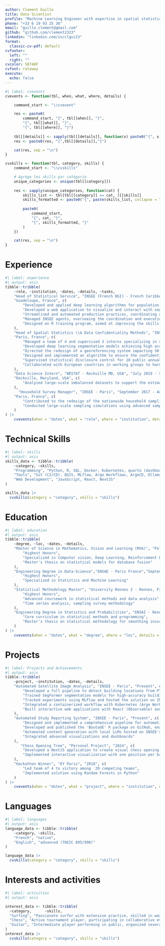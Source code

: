 ```yaml
---
author: Clement Guillo
title: Data Scientist
profile: "Machine Learning Engineer with expertise in spatial statistics, Deep Learning for satellite imagery, and workflow automation. Looking for an AI/ML position in California"
phone: "+33 6 19 93 25 36"
email: "guillo.clement@gmail.com"
github: "github.com/clement2323"
linkedin: "linkedin.com/in/clgui23"
format:
  classic-cv-pdf: default
cvfooter:
  left: ""
  right: ""
cvcolor: 58748F
cvfont: raleway
execute:
  echo: false
---
```


```r

#| label: cvevents
cvevents <- function(tbl, when, what, where, details) {

    command_start <- "\\cvevent"

    res <- paste0(
        command_start, "{", tbl[[when]], "}", 
        "{", tbl[[what]], "}",
        "{", tbl[[where]], "}")
    
    tbl[[details]] <- sapply(tbl[[details]], function(x) paste0("{", x, "}", collapse = ","))
    res <- paste0(res, "{",tbl[[details]],"}")

    cat(res, sep = "\n")
}

cvskills <- function(tbl, category, skills) {
    command_start <- "\\cvskills"

    # Agrège les skills par catégorie
    unique_categories <- unique(tbl[[category]])
    
    res <- sapply(unique_categories, function(cat) {
        skills_list <- tbl[tbl[[category]] == cat, ][[skills]]
        skills_formatted <- paste0("{", paste(skills_list, collapse = "},{"), "}")
        
        paste0(
            command_start,
            "{", cat, "}",
            "{", skills_formatted, "}"
        )
    })

    cat(res, sep = "\n")
}
```

# Experience

```r
#| label: experience
#| output: asis
tibble::tribble(
    ~role, ~institution, ~dates, ~details, ~tasks,
    "Head of Statistical Service", "INSEE (French NSI) - French Caribbean (Guadeloupe, Martinique, Guiana)", "September 2023 - Present",
    "Guadeloupe, France", c(
        "Developed and applied deep learning algorithms for population census by processing thousands of satellite images of overseas territories (including Réunion and Mayotte)",
        "Developed a web application to visualize and interact with segmentation model results to support population census estimates",
        "Streamlined and automated production practices, coordinating all local teams",
        "Managed INSEE agents, overseeing the coordination and execution of on-the-ground survey operations",
        "Designed an R training program, aimed at improving the skills of 20 agents"
    ),
    "Head of Spatial Statistics \\& Data Confidentiality Methods", "INSEE - Paris", "September 2020 - August 2023",
    "Paris, France", c(
        "Managed a team of 4 and supervised 3 interns specializing in satellite images analysis",
        "Developed deep learning segmentation models achieving high accuracy in satellite image segmentation for land cover detection",
        "Directed the redesign of a georeferencing system impacting 30 million address records",
        "Designed and implemented an algorithm to ensure the confidentiality of gridded data across France, addressing differentiation attacks and enabling large-scale data dissemination",
        "Supervised statistical disclosure control for 10 public annual INSEE surveys",
        "Collaborated with European countries in working groups to harmonize methodologies for spatial analysis and statistical disclosure control at the European level"
    ),
    "Data Science Intern", "WESTAT - Rockville MD, USA", "July 2019 - September 2019",
    "Rockville, Maryland, USA", c(
        "Analyzed large-scale imbalanced datasets to support the estimation of rare fish catch occurrences."
    ),
      "Household Survey Manager", "INSEE - Paris", "September 2017 - August 2018",
    "Paris, France", c(
        "Contributed to the redesign of the nationwide household sampling framework for INSEE surveys.",
        "Conducted large-scale sampling simulations using advanced sampling methods impacting the work of nearly 700 field interviewers"
    )
) |>
    cvevents(when = "dates", what = "role", where = "institution", details = "tasks")

```

# Technical Skills
```r
#| label: skills
#| output: asis
skills_data <- tibble::tribble(
    ~category, ~skills,
    "Programming", "Python, R, SQL, Docker, Kubernetes, quarto (dashboard, presentations), Latex",
    "Tools", "Git (CI/CD), QGIS, MLflow, Argo Workflows, ArgoCD, Ollama, Postgis, Geoserver, Comfyui",
    "Web Development", "JavaScript, React, NextJS"
)

skills_data |>
  cvskills(category = "category", skills = "skills")
```

# Education

```r
#| label: education
#| output: asis
tibble::tribble(
    ~degree, ~loc, ~dates, ~details,
    "Master of Science in Mathematics, Vision and Learning (MVA)", "Polytechnique Institute Paris", "September 2019 - August 2020", c(
        "Highest Honors",
        "Specialized in Computer vision, Deep Learning, Reinforcement Learning",
        "Master's thesis on statistical models for database fusion"
    ),
    "Engineering Degree in Data-Science","ENSAE - Paris France","September 2018 - August 2020",c(
        "Highest Honors",
        "Specialized in Statistics and Machine Learning"
    ),
    "Statistical Methodology Master", "University Rennes 2 - Rennes, France", "September 2013 - August 2014", c(
        "Highest Honors",
        "Advanced coursework in statistical methods and data analysis",
        "Time series analysis, sampling survey methodology"
    ),
    "Engineering Degree in Statistics and Probabilities", "ENSAI - Rennes, France", "September 2011 - August 2013", c(
        "Core curriculum in statistical methods and programming",
        "Master's thesis on statistical methodology for smoothing insurance claims with Time Series analysis"
    )
) |>
    cvevents(when = "dates", what = "degree", where = "loc", details = "details")
```

# Projects
```r
#| label: Projects and Achievements
#| output: asis
tibble::tribble(
    ~project, ~institution, ~dates, ~details,
    "Automated Satellite Image Analysis", "INSEE - Paris", "Present", c(
        "Developed a full pipeline to detect building locations from Pleiades satellite images",
        "Trained SegFormer segmentation models for high-accuracy building detection",
        "Tracked experiments using MLFlow and hosted the solution on INSEE's Kubernetes cluster",
        "Integrated a containerized workflow with Kubernetes (Argo Workflows and ArgoCD)",
        "Built interactive web applications with React (Observable) and GeoServer for result visualization"
    ),
    "Automated Study Reporting System", "INSEE - Paris", "Present", c(
        "Designed and implemented a comprehensive pipeline for automating study report production using R",
        "Developed and published the 'BoutadE' R package on GitHub, enabling rapid, reproducible reporting workflows",
        "Automated content generation with local LLMs hosted on INSEE's Kubernetes cluster",
        "Integrated advanced visualizations and dashboards"
    ),
       "Chess Opening Tree", "Personal Project", "2024", c(
        "Developed a NextJS application to create visual chess opening trees for memorization",
        "Implemented interactive visualization with one position per branch" 
    ),
    "Hackathon Winner", "EY Paris", "2018", c(
        "Led team of 4 to victory among  20 competing teams",
        "Implemented solution using Random Forests in Python"
    )
) |>
    cvevents(when = "dates", what = "project", where = "institution", details = "details")
```


# Languages
```r
#| label: languages
#| output: asis
language_data <- tibble::tribble(
    ~category, ~skills,
    "French", "native",
    "English", "advanced (TOEIC 895/990)" 
)

language_data |>
  cvskills(category = "category", skills = "skills")
```




# Interests and activities
```r
#| label: activities
#| output: asis

interest_data <- tibble::tribble(
  ~category,      ~skills,
  "Surfing", "Passionate surfer with extensive practice, skilled in weather forecasting and surf conditions analysis",
  "Chess", "Active tournament player, participating in collaborative events and community meetups",
  "Guitar", "Intermediate player performing in public, organized several jam sessions in Paris"
)
interest_data |>
  cvskills(category = "category", skills = "skills")

```